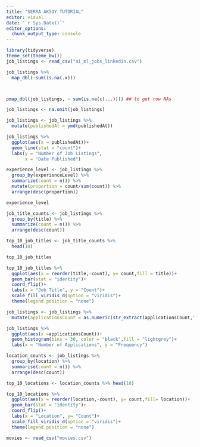 ```yaml
---
title: "SERRA AKSOY TUTORIAL"
editor: visual
date: "`r Sys.Date()`"
editor_options: 
  chunk_output_type: console
---
```


```r
library(tidyverse)
theme_set(theme_bw())
job_listings <- read_csv("ai_ml_jobs_linkedin.csv")

```

```r
job_listings %>% 
  map_dbl(~sum(is.na(.x)))



pmap_dbl(job_listings, ~ sum(is.na(c(...)))) ## to get row NAs

job_listings <- na.omit(job_listings)

```

```r
job_listings <- job_listings %>% 
  mutate(publishedAt = ymd(publishedAt))

job_listings %>% 
  ggplot(aes(x = publishedAt))+
  geom_line(stat = "count")+
  labs(y = "Number of Job Listings",
       x = "Date Published")

```

```r
experience_level <- job_listings %>% 
  group_by(experienceLevel) %>% 
  summarize(count = n()) %>% 
  mutate(proportion = count/sum(count)) %>% 
  arrange(desc(proportion))

experience_level

```

```r

job_title_counts <- job_listings %>% 
  group_by(title) %>% 
  summarize(count = n()) %>% 
  arrange(desc(count))

top_10_job_titles <- job_title_counts %>% 
  head(10)

top_10_job_titles

```

```r
top_10_job_titles %>% 
  ggplot(aes(x = reorder(title,-count), y= count,fill = title))+
  geom_bar(stat = "identity")+
  coord_flip()+
  labs(x = "Job Title", y = "Count")+
  scale_fill_viridis_d(option = "viridis")+
  theme(legend.position = "none")


```

```r
job_listings <- job_listings %>% 
  mutate(applicationsCount = as.numeric(str_extract(applicationsCount,"\\d+")))

job_listings %>% 
  ggplot(aes(x =applicationsCount))+
  geom_histogram(bins = 30, color = "black",fill = "lightgrey")+
  labs(x = "Number of Applications", y = "Frequency")
```

```r
location_counts <- job_listings %>% 
  group_by(location) %>% 
  summarise(count = n()) %>% 
  arrange(desc(count)) 

top_10_locations <- location_counts %>% head(10)

top_10_locations %>% 
  ggplot(aes(x = reorder(location,-count), y= count,fill= location))+
  geom_bar(stat = "identity")+
  coord_flip()+
  labs(x = "Location", y= "Count")+
  scale_fill_viridis_d(option = "viridis")+
  theme(legend.position = "none")

```

```r
movies <- read_csv("movies.csv")


```
